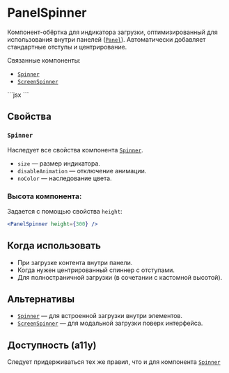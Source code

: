 <Overview>

# PanelSpinner

Компонент-обёртка для индикатора загрузки, оптимизированный для использования внутри панелей ([`Panel`](/components/panel)).
Автоматически добавляет стандартные отступы и центрирование.

Связанные компоненты:

- [`Spinner`](/components/spinner)
- [`ScreenSpinner`](/components/screen-spinner)

</Overview>

<Playground>
  ```jsx
  <PanelSpinner />
  ```
</Playground>

## Свойства

### `Spinner`

Наследует все свойства компонента [`Spinner`](/components/spinner).

- `size` — размер индикатора.
- `disableAnimation` — отключение анимации.
- `noColor` — наследование цвета.

### Высота компонента:

Задается с помощью свойства `height`:

```jsx
<PanelSpinner height={300} />
```

## Когда использовать

- При загрузке контента внутри панели.
- Когда нужен центрированный спиннер с отступами.
- Для полностраничной загрузки (в сочетании с кастомной высотой).

## Альтернативы

- [`Spinner`](/components/spinner) — для встроенной загрузки внутри элементов.
- [`ScreenSpinner`](/components/screen-spinner) — для модальной загрузки поверх интерфейса.

## Доступность (a11y)

Следует придерживаться тех же правил, что и для компонента [`Spinner`](/components/spinner)
